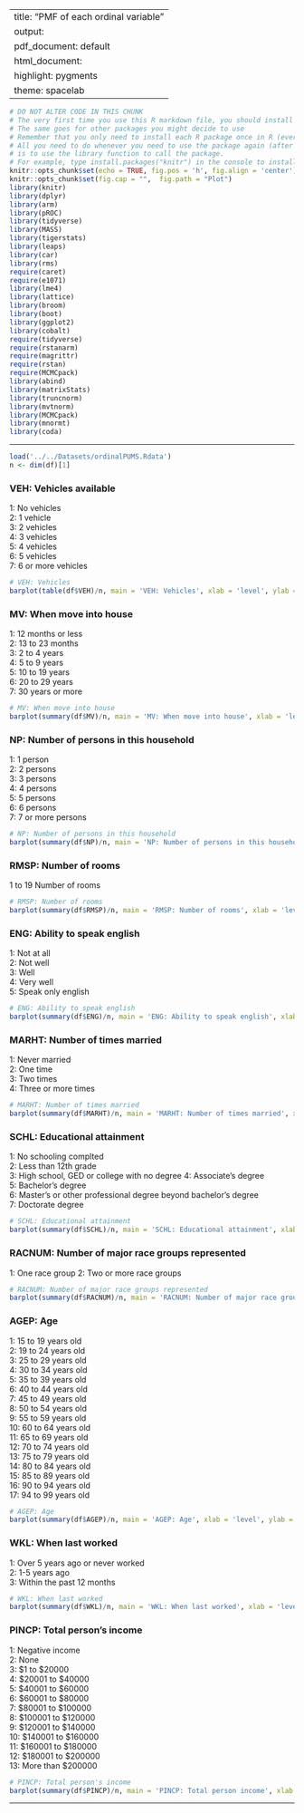 
---
title: "PMF of each ordinal variable"
output:
  pdf_document: default
  html_document:
    highlight: pygments
    theme: spacelab
---

```r
# DO NOT ALTER CODE IN THIS CHUNK
# The very first time you use this R markdown file, you should install each of the packages below.
# The same goes for other packages you might decide to use
# Remember that you only need to install each R package once in R (ever -- unless you change computers).
# All you need to do whenever you need to use the package again (after restarting the R session),
# is to use the library function to call the package.
# For example, type install.packages("knitr") in the console to install the knitr package. 
knitr::opts_chunk$set(echo = TRUE, fig.pos = 'h', fig.align = 'center')
knitr::opts_chunk$set(fig.cap = "",  fig.path = "Plot")
library(knitr)
library(dplyr)
library(arm)
library(pROC)
library(tidyverse)
library(MASS)
library(tigerstats)
library(leaps)
library(car)
library(rms)
require(caret)
require(e1071)
library(lme4) 
library(lattice)
library(broom)
library(boot)
library(ggplot2)
library(cobalt)
require(tidyverse)
require(rstanarm)
require(magrittr)
require(rstan)
require(MCMCpack)
library(abind)
library(matrixStats)
library(truncnorm)
library(mvtnorm)
library(MCMCpack)
library(mnormt)
library(coda)
```

* * *
```r
load('../../Datasets/ordinalPUMS.Rdata')
n <- dim(df)[1]
```

### VEH: Vehicles available
1: No vehicles  
2: 1 vehicle  
3: 2 vehicles  
4: 3 vehicles  
5: 4 vehicles  
6: 5 vehicles  
7: 6 or more vehicles  

```r
# VEH: Vehicles
barplot(table(df$VEH)/n, main = 'VEH: Vehicles', xlab = 'level', ylab = 'pmf')
```

\newpage

### MV: When move into house
1: 12 months or less  
2: 13 to 23 months  
3: 2 to 4 years  
4: 5 to 9 years  
5: 10 to 19 years  
6: 20 to 29 years  
7: 30 years or more  

```r
# MV: When move into house
barplot(summary(df$MV)/n, main = 'MV: When move into house', xlab = 'level', ylab = 'pmf')
```

\newpage

### NP: Number of persons in this household
1: 1 person  
2: 2 persons  
3: 3 persons  
4: 4 persons  
5: 5 persons  
6: 6 persons  
7: 7 or more persons  

```r
# NP: Number of persons in this household
barplot(summary(df$NP)/n, main = 'NP: Number of persons in this household', xlab = 'level', ylab = 'pmf')
```

\newpage

### RMSP: Number of rooms
1 to 19 Number of rooms

```r
# RMSP: Number of rooms
barplot(summary(df$RMSP)/n, main = 'RMSP: Number of rooms', xlab = 'level', ylab = 'pmf')
```

\newpage

### ENG: Ability to speak english 
1: Not at all  
2: Not well  
3: Well  
4: Very well  
5: Speak only english  

```r
# ENG: Ability to speak english 
barplot(summary(df$ENG)/n, main = 'ENG: Ability to speak english', xlab = 'level', ylab = 'pmf')
```

\newpage

### MARHT: Number of times married
1: Never married  
2: One time  
3: Two times  
4: Three or more times  

```r
# MARHT: Number of times married 
barplot(summary(df$MARHT)/n, main = 'MARHT: Number of times married', xlab = 'level', ylab = 'pmf')
```

\newpage

### SCHL: Educational attainment
1: No schooling complted  
2: Less than 12th grade  
3: High school, GED or college with no degree
4: Associate's degree  
5: Bachelor's degree  
6: Master's or other professional degree beyond bachelor's degree  
7: Doctorate degree  

```r
# SCHL: Educational attainment
barplot(summary(df$SCHL)/n, main = 'SCHL: Educational attainment', xlab = 'level', ylab = 'pmf')
```

\newpage

### RACNUM: Number of major race groups represented
1: One race group
2: Two or more race groups

```r
# RACNUM: Number of major race groups represented
barplot(summary(df$RACNUM)/n, main = 'RACNUM: Number of major race groups represented', xlab = 'level', ylab = 'pmf')
```

\newpage

### AGEP: Age
1: 15 to 19 years old  
2: 19 to 24 years old  
3: 25 to 29 years old  
4: 30 to 34 years old  
5: 35 to 39 years old  
6: 40 to 44 years old  
7: 45 to 49 years old  
8: 50 to 54 years old  
9: 55 to 59 years old  
10: 60 to 64 years old  
11: 65 to 69 years old  
12: 70 to 74 years old  
13: 75 to 79 years old  
14: 80 to 84 years old  
15: 85 to 89 years old  
16: 90 to 94 years old  
17: 94 to 99 years old  

```r
# AGEP: Age
barplot(summary(df$AGEP)/n, main = 'AGEP: Age', xlab = 'level', ylab = 'pmf')
```

\newpage

### WKL: When last worked
1: Over 5 years ago or never worked  
2: 1-5 years ago  
3: Within the past 12 months  

```r
# WKL: When last worked
barplot(summary(df$WKL)/n, main = 'WKL: When last worked', xlab = 'level', ylab = 'pmf')
```

\newpage

### PINCP: Total person's income
1: Negative income  
2: None  
3: \$1 to \$20000  
4: \$20001 to \$40000   
5: \$40001 to \$60000   
6: \$60001 to \$80000   
7: \$80001 to \$100000   
8: \$100001 to \$120000   
9: \$120001 to \$140000   
10: \$140001 to \$160000   
11: \$160001 to \$180000   
12: \$180001 to \$200000   
13: More than \$200000  

```r
# PINCP: Total person's income
barplot(summary(df$PINCP)/n, main = 'PINCP: Total person income', xlab = 'level', ylab = 'pmf')
```

* * *



